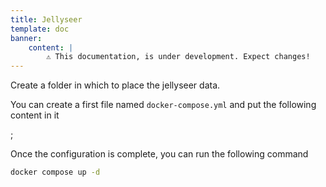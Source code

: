 ```yaml
---
title: Jellyseer
template: doc
banner:
    content: |
        ⚠️ This documentation, is under development. Expect changes!
---
```



<WarnBanner />


Create a folder in which to place the jellyseer data.

You can create a first file named `docker-compose.yml` and put the following content in it

<ShowCode url="jellyseer/docker-compose.yml" language="yml" title="docker-compose.yml" isGithub />;

Once the configuration is complete, you can run the following command

```bash
docker compose up -d
```
